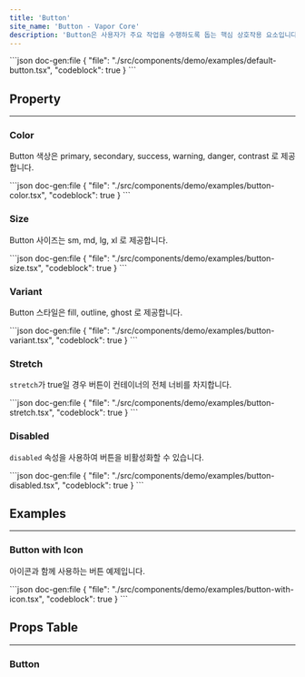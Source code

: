 ```yaml
---
title: 'Button'
site_name: 'Button - Vapor Core'
description: 'Button은 사용자가 주요 작업을 수행하도록 돕는 핵심 상호작용 요소입니다.'
---
```


<Demo name="default-button">
```json doc-gen:file
{
    "file": "./src/components/demo/examples/default-button.tsx",
    "codeblock": true
}
```
</Demo>

## Property

---

### Color

Button 색상은 primary, secondary, success, warning, danger, contrast 로 제공합니다.

<Demo name="button-color">
```json doc-gen:file
{
    "file": "./src/components/demo/examples/button-color.tsx",
    "codeblock": true
}
```
</Demo>

### Size

Button 사이즈는 sm, md, lg, xl 로 제공합니다.

<Demo name="button-size">
```json doc-gen:file
{
    "file": "./src/components/demo/examples/button-size.tsx",
    "codeblock": true
}
```
</Demo>

### Variant

Button 스타일은 fill, outline, ghost 로 제공합니다.

<Demo name="button-variant">
```json doc-gen:file
{
    "file": "./src/components/demo/examples/button-variant.tsx",
    "codeblock": true
}
```
</Demo>

### Stretch

`stretch`가 true일 경우 버튼이 컨테이너의 전체 너비를 차지합니다.

<Demo name="button-stretch">
```json doc-gen:file
{
    "file": "./src/components/demo/examples/button-stretch.tsx",
    "codeblock": true
}
```
</Demo>

### Disabled

`disabled` 속성을 사용하여 버튼을 비활성화할 수 있습니다.

<Demo name="button-disabled">
```json doc-gen:file
{
    "file": "./src/components/demo/examples/button-disabled.tsx",
    "codeblock": true
}
```
</Demo>

## Examples

---

### Button with Icon

아이콘과 함께 사용하는 버튼 예제입니다.

<Demo name="button-with-icon">
```json doc-gen:file
{
    "file": "./src/components/demo/examples/button-with-icon.tsx",
    "codeblock": true
}
```
</Demo>

## Props Table

---

### Button

<NewComponentPropsTable componentName="button" />
